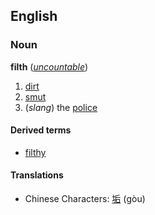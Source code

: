 ==English==
===Noun===
'''filth''' (''[[uncountable]]'')

# [[dirt]]
# [[smut]]
# (''slang'') the [[police]]

====Derived terms====
*[[filthy]]

====Translations====
*Chinese Characters: [[垢]] (gòu)